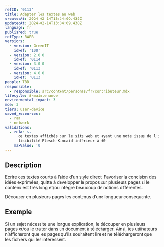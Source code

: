 ```yaml
---
refID: '0113'
title: Adapter les textes au web
createdAt: 2024-02-14T13:34:09.438Z
updatedAt: 2024-02-14T13:34:09.438Z
language: fr
published: true
refType: RWEB
versions:
  - version: GreenIT
    idRef: '100'
  - version: 2.0.0
    idRef: '0114'
  - version: 3.0.0
    idRef: '0113'
  - version: 4.0.0
    idRef: '0113'
people: TBD
responsible:
  - responsible: src/content/personas/fr/contributeur.mdx
lifecycle: 8-maintenance
environmental_impact: 3
moe: 3
tiers: user-device
saved_resources:
  - ram
  - network
validations:
  - rule: >-
      de textes affichés sur le site web et ayant une note issue de l'indice de
      lisibilité Flesch-Kincaid inférieur à 60
    maxValue: '0'
---
```


## Description

Ecrire des textes courts à l’aide d’un style direct. Favoriser la concision des idées exprimées, quitte à développer le propos sur plusieurs pages si le contenu est très long et/ou intègre beaucoup de notions différentes.

Découper en plusieurs pages les contenus d’une longueur conséquente.

## Exemple

Si un sujet nécessite une longue explication, le découper en plusieurs pages et/ou le traiter dans un document à télécharger.
Ainsi, les utilisateurs n’afficheront que les pages qu’ils souhaitent lire et ne téléchargeront que les fichiers qui les intéressent.
